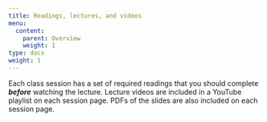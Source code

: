 ```yaml
---
title: Readings, lectures, and videos
menu:
  content:
    parent: Overview
    weight: 1
type: docs
weight: 1
---
```


Each class session has a set of required readings that you should complete ***before*** watching the lecture. Lecture videos are included in a YouTube playlist on each session page. PDFs of the slides are also included on each session page.
